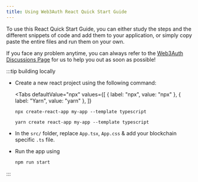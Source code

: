 ```yaml
---
title: Using Web3Auth React Quick Start Guide
---
```



To use this React Quick Start Guide, you can either study the steps and the different snippets of code and add them to your application, or simply
copy paste the entire files and run them on your own.

If you face any problem anytime, you can always refer to the [Web3Auth Discussions Page](https://github.com/Web3Auth/Web3Auth/discussions) for us to
help you out as soon as possible!

:::tip building locally

- Create a new react project using the following command:

  <Tabs
  defaultValue="npx"
  values={[
    { label: "npx", value: "npx" },
    { label: "Yarn", value: "yarn" },
  ]}
  >
  <TabItem value="npx">

  ```shell
  npx create-react-app my-app --template typescript
  ```

    </TabItem>
  <TabItem value="yarn">

  ```shell
  yarn create react-app my-app --template typescript
  ```

  </TabItem>

  </Tabs>

- In the `src/` folder, replace `App.tsx`, `App.css` & add your blockchain specific `.ts` file.
- Run the app using


  ```bash npm2yarn
  npm run start
  ```

:::
